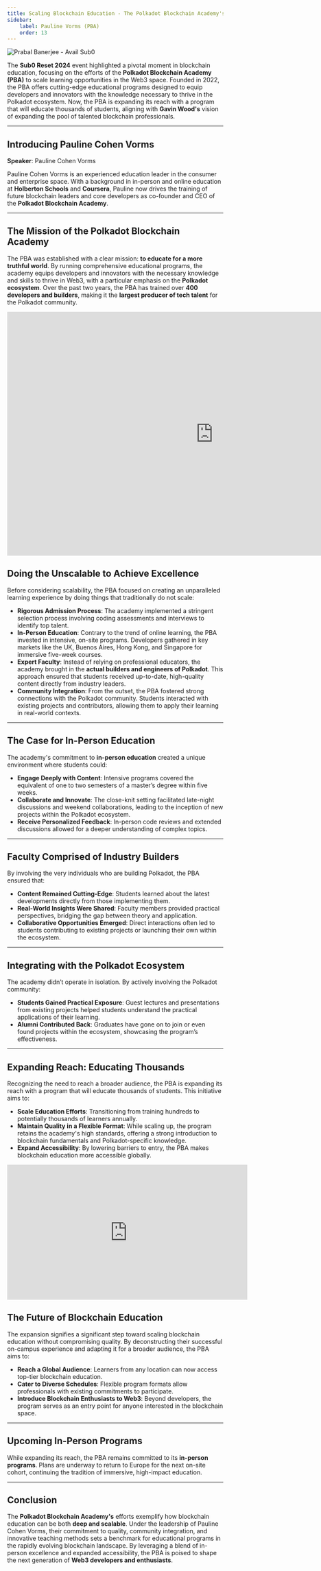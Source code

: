 ```yaml
---
title: Scaling Blockchain Education - The Polkadot Blockchain Academy's Next Chapter
sidebar:
    label: Pauline Vorms (PBA)
    order: 13
---
```




<Image src={coverImage} alt="Prabal Banerjee - Avail Sub0" />


The **Sub0 Reset 2024** event highlighted a pivotal moment in blockchain education, focusing on the efforts of the **Polkadot Blockchain Academy (PBA)** to scale learning opportunities in the Web3 space. Founded in 2022, the PBA offers cutting-edge educational programs designed to equip developers and innovators with the knowledge necessary to thrive in the Polkadot ecosystem. Now, the PBA is expanding its reach with a program that will educate thousands of students, aligning with **Gavin Wood's** vision of expanding the pool of talented blockchain professionals.

---

## Introducing Pauline Cohen Vorms

**Speaker**: Pauline Cohen Vorms

Pauline Cohen Vorms is an experienced education leader in the consumer and enterprise space. With a background in in-person and online education at **Holberton Schools** and **Coursera**, Pauline now drives the training of future blockchain leaders and core developers as co-founder and CEO of the **Polkadot Blockchain Academy**.

---

## The Mission of the Polkadot Blockchain Academy

The PBA was established with a clear mission: **to educate for a more truthful world**. By running comprehensive educational programs, the academy equips developers and innovators with the necessary knowledge and skills to thrive in Web3, with a particular emphasis on the **Polkadot ecosystem**. Over the past two years, the PBA has trained over **400 developers and builders**, making it the **largest producer of tech talent** for the Polkadot community.

<iframe src="https://docs.google.com/presentation/d/e/2PACX-1vQXlAihUnDtDcXHjAfy_PUjMM4ormnYTbYuxFh-u_l3JcB37lSoF5W9Yht3PkMEiRDJMIElewl4bvpt/embed?start=false&loop=false&delayms=3000" frameborder="0" width="960" height="569" allowfullscreen="true" mozallowfullscreen="true" webkitallowfullscreen="true"></iframe>

## Doing the Unscalable to Achieve Excellence

Before considering scalability, the PBA focused on creating an unparalleled learning experience by doing things that traditionally do not scale:

- **Rigorous Admission Process**: The academy implemented a stringent selection process involving coding assessments and interviews to identify top talent.
- **In-Person Education**: Contrary to the trend of online learning, the PBA invested in intensive, on-site programs. Developers gathered in key markets like the UK, Buenos Aires, Hong Kong, and Singapore for immersive five-week courses.
- **Expert Faculty**: Instead of relying on professional educators, the academy brought in the **actual builders and engineers of Polkadot**. This approach ensured that students received up-to-date, high-quality content directly from industry leaders.
- **Community Integration**: From the outset, the PBA fostered strong connections with the Polkadot community. Students interacted with existing projects and contributors, allowing them to apply their learning in real-world contexts.

---

## The Case for In-Person Education

The academy's commitment to **in-person education** created a unique environment where students could:

- **Engage Deeply with Content**: Intensive programs covered the equivalent of one to two semesters of a master’s degree within five weeks.
- **Collaborate and Innovate**: The close-knit setting facilitated late-night discussions and weekend collaborations, leading to the inception of new projects within the Polkadot ecosystem.
- **Receive Personalized Feedback**: In-person code reviews and extended discussions allowed for a deeper understanding of complex topics.

---

## Faculty Comprised of Industry Builders

By involving the very individuals who are building Polkadot, the PBA ensured that:

- **Content Remained Cutting-Edge**: Students learned about the latest developments directly from those implementing them.
- **Real-World Insights Were Shared**: Faculty members provided practical perspectives, bridging the gap between theory and application.
- **Collaborative Opportunities Emerged**: Direct interactions often led to students contributing to existing projects or launching their own within the ecosystem.

---

## Integrating with the Polkadot Ecosystem

The academy didn’t operate in isolation. By actively involving the Polkadot community:

- **Students Gained Practical Exposure**: Guest lectures and presentations from existing projects helped students understand the practical applications of their learning.
- **Alumni Contributed Back**: Graduates have gone on to join or even found projects within the ecosystem, showcasing the program’s effectiveness.

---

## Expanding Reach: Educating Thousands

Recognizing the need to reach a broader audience, the PBA is expanding its reach with a program that will educate thousands of students. This initiative aims to:

- **Scale Education Efforts**: Transitioning from training hundreds to potentially thousands of learners annually.
- **Maintain Quality in a Flexible Format**: While scaling up, the program retains the academy's high standards, offering a strong introduction to blockchain fundamentals and Polkadot-specific knowledge.
- **Expand Accessibility**: By lowering barriers to entry, the PBA makes blockchain education more accessible globally.

<iframe width="560" height="315" src="https://www.youtube.com/embed/jX_wl5hmRqA?si=fbjsySbW7KqtEFO7" title="YouTube video player" frameborder="0" allow="accelerometer; autoplay; clipboard-write; encrypted-media; gyroscope; picture-in-picture; web-share" referrerpolicy="strict-origin-when-cross-origin" allowfullscreen></iframe>

## The Future of Blockchain Education

The expansion signifies a significant step toward scaling blockchain education without compromising quality. By deconstructing their successful on-campus experience and adapting it for a broader audience, the PBA aims to:

- **Reach a Global Audience**: Learners from any location can now access top-tier blockchain education.
- **Cater to Diverse Schedules**: Flexible program formats allow professionals with existing commitments to participate.
- **Introduce Blockchain Enthusiasts to Web3**: Beyond developers, the program serves as an entry point for anyone interested in the blockchain space.

---

## Upcoming In-Person Programs

While expanding its reach, the PBA remains committed to its **in-person programs**. Plans are underway to return to Europe for the next on-site cohort, continuing the tradition of immersive, high-impact education.

---

## Conclusion

The **Polkadot Blockchain Academy's** efforts exemplify how blockchain education can be both **deep and scalable**. Under the leadership of Pauline Cohen Vorms, their commitment to quality, community integration, and innovative teaching methods sets a benchmark for educational programs in the rapidly evolving blockchain landscape. By leveraging a blend of in-person excellence and expanded accessibility, the PBA is poised to shape the next generation of **Web3 developers and enthusiasts**.
